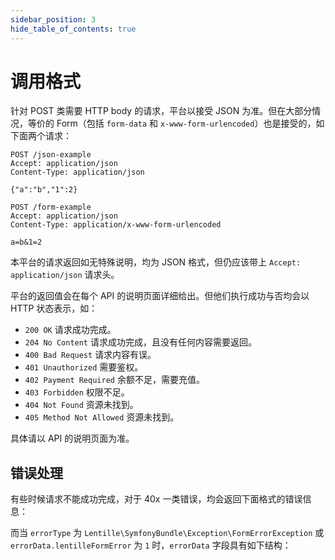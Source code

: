 ```yaml
---
sidebar_position: 3
hide_table_of_contents: true
---
```



# 调用格式

针对 POST 类需要 HTTP body 的请求，平台以接受 JSON 为准。但在大部分情况，等价的 Form（包括 `form-data` 和 `x-www-form-urlencoded`）也是接受的，如下面两个请求：

```
POST /json-example
Accept: application/json
Content-Type: application/json

{"a":"b","1":2}
```

```
POST /form-example
Accept: application/json
Content-Type: application/x-www-form-urlencoded 

a=b&1=2
```

本平台的请求返回如无特殊说明，均为 JSON 格式，但仍应该带上 `Accept: application/json` 请求头。

平台的返回值会在每个 API 的说明页面详细给出。但他们执行成功与否均会以 HTTP 状态表示，如：
- `200 OK` 请求成功完成。
- `204 No Content` 请求成功完成，且没有任何内容需要返回。
- `400 Bad Request` 请求内容有误。
- `401 Unauthorized` 需要鉴权。
- `402 Payment Required` 余额不足，需要充值。
- `403 Forbidden` 权限不足。
- `404 Not Found` 资源未找到。
- `405 Method Not Allowed` 资源未找到。

具体请以 API 的说明页面为准。

## 错误处理

有些时候请求不能成功完成，对于 40x 一类错误，均会返回下面格式的错误信息：

<ApiSchema id="open" pointer="#/components/schemas/GeneralErrorResponse" example />

而当 `errorType` 为 `Lentille\SymfonyBundle\Exception\FormErrorException` 或 `errorData.lentilleFormError` 为 `1` 时，`errorData` 字段具有如下结构：

<ApiSchema id="open" pointer="#/components/schemas/LentilleFormError" example />
